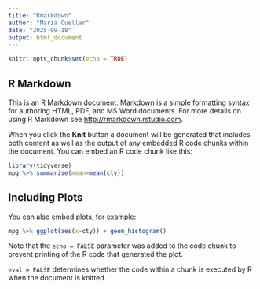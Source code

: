 ```yaml
---
title: "Rmarkdown"
author: "Maria Cuellar"
date: "2025-09-18"
output: html_document
---
```


```r
knitr::opts_chunk$set(echo = TRUE)
```

## R Markdown

This is an R Markdown document. Markdown is a simple formatting syntax for authoring HTML, PDF, and MS Word documents. For more details on using R Markdown see <http://rmarkdown.rstudio.com>.

When you click the **Knit** button a document will be generated that includes both content as well as the output of any embedded R code chunks within the document. You can embed an R code chunk like this:

```r
library(tidyverse)
mpg %>% summarise(mean=mean(cty))
```

## Including Plots

You can also embed plots, for example:

```r
mpg %>% ggplot(aes(x=cty)) + geom_histogram()
```

Note that the `echo = FALSE` parameter was added to the code chunk to prevent printing of the R code that generated the plot.

`eval = FALSE` determines whether the code within a chunk is executed by R when the document is knitted.
